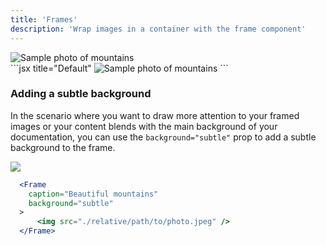 ```yaml
---
title: 'Frames'
description: 'Wrap images in a container with the frame component'
---
```


<Frame caption="Beautiful mountains">
  <img src="https://images.pexels.com/photos/1867601/pexels-photo-1867601.jpeg" alt="Sample photo of mountains"/>
</Frame>

<Aside>

<CodeBlock title="Default">
  ```jsx title="Default"
    <Frame
      caption="Beautiful mountains"
    >
        <img src="https://images.pexels.com/photos/1867601.jpeg" alt="Sample photo of mountains" />
    </Frame>
  ```
</CodeBlock>

</Aside>

### Adding a subtle background

In the scenario where you want to draw more attention to your framed images or your content blends with the main background of your documentation, you can use the `background="subtle"` prop to add a subtle background to the frame.

<Frame caption="Beautiful mountains" background="subtle">
  <img src="https://images.pexels.com/photos/1867601/pexels-photo-1867601.jpeg" />
</Frame>

```jsx title="Subtle background" {3}
  <Frame
    caption="Beautiful mountains"
    background="subtle"
  >
      <img src="./relative/path/to/photo.jpeg" />
  </Frame>
```